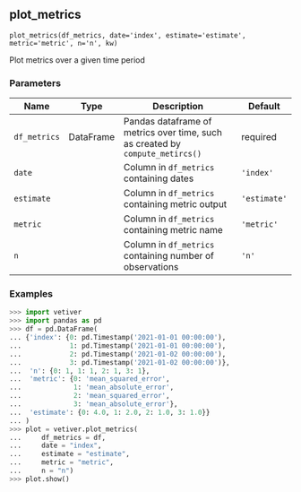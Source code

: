 ## plot_metrics { #plot_metrics }

`plot_metrics(df_metrics, date='index', estimate='estimate', metric='metric', n='n', kw)`

Plot metrics over a given time period

### Parameters

| Name         | Type      | Description                                                                   | Default      |
|--------------|-----------|-------------------------------------------------------------------------------|--------------|
| `df_metrics` | DataFrame | Pandas dataframe of metrics over time, such as created by `compute_metircs()` | required     |
| `date`       |           | Column in `df_metrics` containing dates                                       | `'index'`    |
| `estimate`   |           | Column in `df_metrics` containing metric output                               | `'estimate'` |
| `metric`     |           | Column in `df_metrics` containing metric name                                 | `'metric'`   |
| `n`          |           | Column in `df_metrics` containing number of observations                      | `'n'`        |

### Examples

```python
>>> import vetiver
>>> import pandas as pd
>>> df = pd.DataFrame(
... {'index': {0: pd.Timestamp('2021-01-01 00:00:00'),
...            1: pd.Timestamp('2021-01-01 00:00:00'),
...            2: pd.Timestamp('2021-01-02 00:00:00'),
...            3: pd.Timestamp('2021-01-02 00:00:00')},
...  'n': {0: 1, 1: 1, 2: 1, 3: 1},
...  'metric': {0: 'mean_squared_error',
...             1: 'mean_absolute_error',
...             2: 'mean_squared_error',
...             3: 'mean_absolute_error'},
...  'estimate': {0: 4.0, 1: 2.0, 2: 1.0, 3: 1.0}}
... )
>>> plot = vetiver.plot_metrics(
...     df_metrics = df,
...     date = "index",
...     estimate = "estimate",
...     metric = "metric",
...     n = "n")
>>> plot.show()
```
